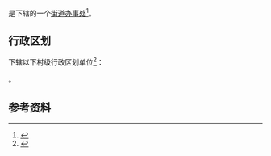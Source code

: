 {{中国乡级行政区|33/03/03/004/000}}

'''{{PAGENAMEBASE}}'''是{{PRC admin/fullname|33/03/03/004/000|3}}下辖的一个[[街道办事处|街道办事处]]<ref>{{PRC admin/ref sgc|{{PRC admin/parent|33/03/03/004/000}}}}</ref>。

== 行政区划 ==
{{PAGENAMEBASE}}下辖以下村级行政区划单位<ref>{{PRC admin/ref sgc|33/03/03/004/000}}</ref>：

{{PRC admin/children|33/03/03/004/000}}。

== 参考资料 ==
{{reflist}}

{{浙江行政区划小作品}}
{{PRC admin/navcat|33/03/03/004/000}}